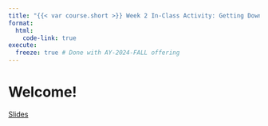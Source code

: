 ```yaml
---
title: "{{< var course.short >}} Week 2 In-Class Activity: Getting Down with Markdown"
format: 
  html:
    code-link: true
execute:
  freeze: true # Done with AY-2024-FALL offering
---
```


# Welcome!

[Slides](../slides/slides02.qmd)
